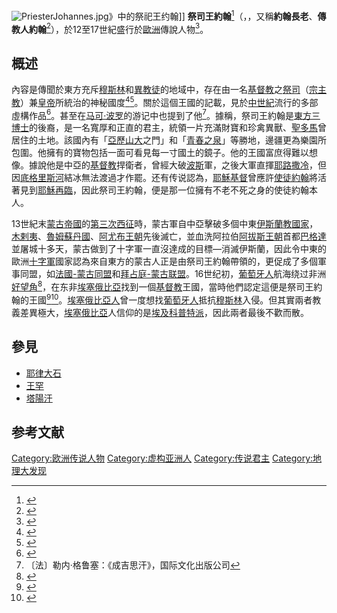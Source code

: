 {{Otheruses|約翰長老|subject= 中世紀教會傳說中的人物|other= 早期教會中的約翰長老}}
[[File:PriesterJohannes.jpg|thumb]]》中的祭祀王约翰]]
'''祭司王約翰'''<ref>{{Cite book|title=基督教大辞典|last=丁光训，金鲁贤主编|first=|publisher=上海：上海辞书出版社|year=2010.10|isbn=978-7-5326-3097-4|location=|pages=287}}</ref>（{{lang-la|'''Presbyter Johannes'''}}，{{lang-en|'''Prester John'''}}，又稱'''約翰長老'''、'''傳教人約翰'''<ref>{{Cite book|title=旅游经济学|last=（美）里斯著|first=|publisher=大连：东北财经大学出版社|year=2011.03|isbn=978-7-5654-0304-0|location=|pages=28}}</ref>），於12至17世紀盛行於[[歐洲|歐洲]]傳說人物<ref>{{Cite book|title=丝绸之路2000年|last=（英）吴芳思著|first=|publisher=上海：上海辞书出版社|year=2016.01|isbn=978-7-5326-4547-3|location=|pages=109}}</ref>。

== 概述 ==
內容是傳聞於東方充斥[[穆斯林|穆斯林]]和[[異教徒|異教徒]]的地域中，存在由一名[[基督教|基督教]]之[[祭司|祭司]]（[[宗主教|宗主教]]）兼[[皇帝|皇帝]]所統治的神秘國度<ref>{{Cite book|title=欧洲霸权之前 1250-1350年的世界体系|last=（美）阿布-卢格霍德著|first=|publisher=北京：商务印书馆|year=2015.06|isbn=978-7-100-11003-7|location=|pages=257}}</ref><ref>{{Cite book|title=活着就为征服世界 蒙古帝国史 经典收藏版|last=（法）格鲁塞著|first=|publisher=北京：光明日报出版社|year=2015.05|isbn=978-7-5112-8070-1|location=|pages=77}}</ref>。關於這個王國的記載，見於[[中世紀|中世紀]]流行的多部虛構作品<ref>{{Cite book|title=斯通，与另一个斯通|last=（美）维基斯著|first=|publisher=海口：南海出版公司|year=2013.04|isbn=978-7-5442-6413-6|location=|pages=76-78}}</ref>。甚至在[[马可·波罗|马可·波罗]]的游记中也提到了他<ref>〔法〕勒内·格鲁塞：《成吉思汗》，国际文化出版公司</ref>。據稱，祭司王約翰是[[東方三博士|東方三博士]]的後裔，是一名寬厚和正直的君主，統領一片充滿財寶和珍禽異獸、[[多馬_(使徒)|聖多馬]]曾居住的土地。該國內有「[[亞歷山大|亞歷山大]]之門」和「[[青春之泉|青春之泉]]」等勝地，邊疆更為樂園所包圍。他擁有的寶物包括一面可看見每一寸國土的鏡子。他的王國富庶得難以想像。據說他是中亞的[[基督教|基督教]]捍衛者，曾經大破[[波斯|波斯]]軍，之後大軍直揮[[耶路撒冷|耶路撒冷]]，但因[[底格里斯河|底格里斯河]]結冰無法渡過才作罷。还有传说認為，[[耶稣|耶穌基督]]曾應許[[約翰_(使徒)|使徒約翰]]將活著見到[[耶穌再臨|耶穌再臨]]，因此祭司王約翰，便是那一位擁有不老不死之身的使徒約翰本人。

13世紀末[[蒙古帝國|蒙古帝國]]的[[蒙古第三次西征|第三次西征]]時，蒙古軍自中亞擊破多個中東[[伊斯蘭教國家|伊斯蘭教國家]]，[[阿薩辛派|木剌夷]]、[[魯姆蘇丹國|魯姆蘇丹國]]、[[阿尤布王朝|阿尤布王朝]]先後滅亡，並血洗阿拉伯[[阿拔斯王朝|阿拔斯王朝]]首都[[巴格達|巴格達]]並屠城十多天，蒙古做到了十字軍一直沒達成的目標—消滅伊斯蘭，因此令中東的歐洲[[十字軍東征|十字軍]]國家認為來自東方的蒙古人正是由祭司王約翰帶領的，更促成了多個軍事同盟，如[[法國-蒙古同盟|法國-蒙古同盟]]和[[拜占庭-蒙古联盟|拜占庭-蒙古联盟]]。16世纪初，[[葡萄牙人|葡萄牙人]]航海绕过非洲[[好望角|好望角]]<ref>{{Cite book|title=人类的故事|last=（美）房龙著；OPEN工作社编译|first=|publisher=杭州：浙江少年儿童出版社|year=2005.04|isbn=7-5342-3332-1|location=|pages=138}}</ref>，在东非[[埃塞俄比亞|埃塞俄比亞]]找到一個[[基督教|基督教]]王國，當時他們認定這便是祭司王約翰的王國<ref>{{Cite book|title=西洋现代史|last=（美）罗伯特·帕克斯顿（RobertO.Paxton）著|first=|publisher=北京：世界图书北京出版公司|year=2013.08|isbn=978-7-5100-6124-0|location=|pages=7}}</ref><ref>{{Cite book|title=埃塞俄比亚史|last=萨义德·A.阿德朱莫比著；董小川译|first=|publisher=北京：商务印书馆|year=2009.12|isbn=7-100-06899-1|location=|pages=26}}</ref>。[[埃塞俄比亞人|埃塞俄比亞人]]曾一度想找[[葡萄牙人|葡萄牙人]]抵抗[[穆斯林|穆斯林]]入侵。但其實兩者教義差異極大，[[埃塞俄比亞|埃塞俄比亞]]人信仰的是[[埃及|埃及]][[亞歷山大科普特正教會|科普特派]]，因此兩者最後不歡而散。

==參見==
*[[耶律大石|耶律大石]]
*[[王罕|王罕]]
*[[塔陽汗|塔陽汗]]

== 参考文献 ==
{{reflist|2}}

{{Authority control}}
[[Category:欧洲传说人物|Category:欧洲传说人物]]
[[Category:虚构亚洲人|Category:虚构亚洲人]]
[[Category:传说君主|Category:传说君主]]
[[Category:地理大发现|Category:地理大发现]]